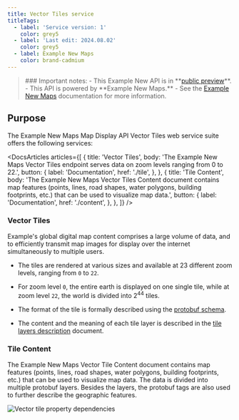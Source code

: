 ---
title: Vector Tiles service
titleTags:
  - label: 'Service version: 1'
    color: grey5
  - label: 'Last edit: 2024.08.02'
    color: grey5
  - label: Example New Maps
    color: brand-cadmium
---

<Blockquote type="announcement" hasIcon>
### Important notes:
- This Example New API is in **<a href="https://developer.Example.com/public-preview">public preview</a>**.
- This API is powered by **Example New Maps.**
- See the <a href="/Example-New-maps/documentation/introduction">Example New Maps</a> documentation for more information.
</Blockquote>

## Purpose  

The Example New Maps Map Display API Vector Tiles web service suite offers the following services:

<DocsArticles
  articles={[
    {
      title: 'Vector Tiles',
      body: 'The Example New Maps Vector Tiles endpoint serves data on zoom levels ranging from 0 to 22.',
      button: {
        label: 'Documentation',
        href: './tile',
      },
    },
    {
      title: 'Tile Content',
      body: 'The Example New Maps Vector Tiles Content document contains map features (points, lines, road shapes, water polygons, building footprints, etc.) that can be used to visualize map data.',
      button: {
        label: 'Documentation',
        href: './content',
      },
    },
  ]}
/>  

### Vector Tiles  

Example's global digital map content comprises a large volume of data, and to efficiently transmit map images for display over the internet simultaneously to multiple users.

- The tiles are rendered at various sizes and available at 23 different zoom levels, ranging from `0` to `22`.
- For zoom level `0`, the entire earth is displayed on one single tile, while at zoom level `22`, the world is divided into 2<sup>44</sup> tiles.

- The format of the tile is formally described using the  [protobuf schema](./content#schema-data).
- The content and the meaning of each tile layer is described in the  [tile layers description](./content#tile-layers) document.

### Tile Content  

The Example New Maps Vector Tile Content document contains map features (points, lines, road shapes, water polygons, building footprints, etc.) that can be used to visualize map data. The data is divided into multiple protobuf layers. Besides the layers, the protobuf tags are also used to further describe the geographic features.  

![Vector tile property dependencies](https://developer.Example.com/assets/images/ProtobufSchemaPNGBig.png)
